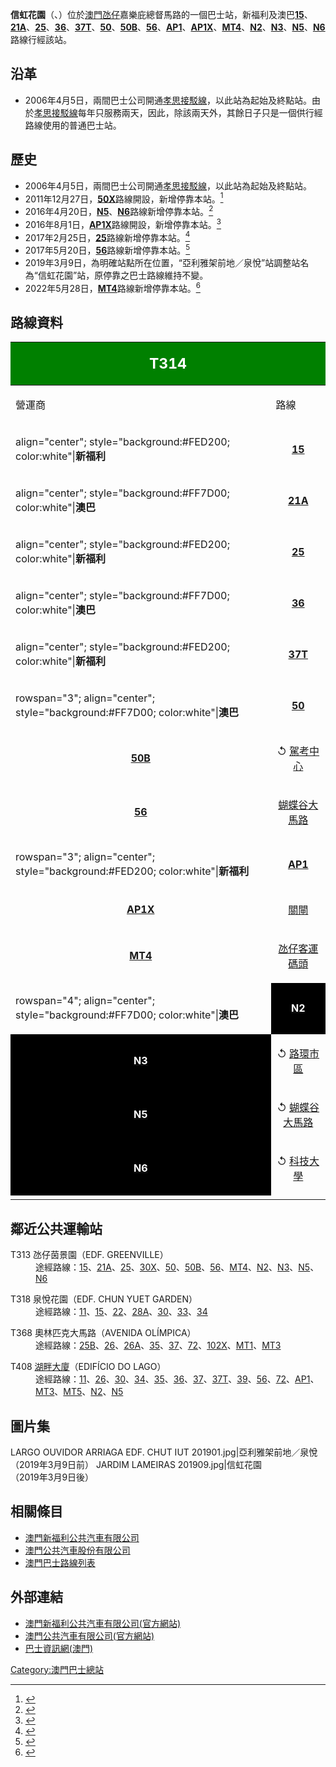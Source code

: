 {{公共汽車總站資訊
|總站名稱             = 信虹花園
|外文名稱             = JARDIM LAMEIRAS
|外文語言             = 葡文
|總站通稱             = 
|代表圖像             = JARDIM LAMEIRAS 201909.jpg
|所在地點             = 澳門
|本站編號             = T314
|所在區域             = [[氹仔|氹仔]]
|所在分區             = [[氹仔|氹仔]]
|所在街道             = 嘉樂庇總督馬路
|啟用日期             = 2006年4月5日<br>（有路線為終點站的日期）
|關閉日期             = 
|以本站作為總站路線     = 
|途經本站路線         = '''[[澳巴|澳巴]]'''：21A、36、50、50B、56、N2、N3、N5、N6<br />'''[[澳門新福利公共汽車有限公司|新福利]]'''：15、25、37T、AP1、AP1X、MT4
|接駁交通工具         = 
|附近主要街道         =  亞利雅架圓形地、飛能便度街、奧林匹克大馬路
|附近著名建築物或景點  = 澳門格蘭酒店、茵景園、雍景灣
|備註               = 
|佈局圖             =
|}}

'''信虹花園'''（{{lang-pt|'''JARDIM LAMEIRAS'''}}、{{lang-en|'''Lameiras Garden'''}}）位於[[澳門|澳門]][[氹仔|氹仔]]嘉樂庇總督馬路的一個巴士站，新福利及澳巴'''[[澳門巴士15路線|15]]'''、'''[[澳門巴士21A路線|21A]]'''、'''[[澳門巴士25路線|25]]'''、'''[[澳門巴士36路線|36]]'''、'''[[澳門巴士37T路線|37T]]'''、'''[[澳門巴士50路線|50]]'''、'''[[澳門巴士50B路線|50B]]'''、'''[[澳門巴士56路線|56]]'''、'''[[澳門巴士AP1路線|AP1]]'''、'''[[澳門巴士AP1X路線|AP1X]]'''、'''[[澳門巴士MT4路線|MT4]]'''、'''[[澳門巴士N2路線|N2]]'''、'''[[澳門巴士N3路線|N3]]'''、'''[[澳門巴士N5路線|N5]]'''、'''[[澳門巴士N6路線|N6]]'''路線行經該站。

== 沿革 ==
*2006年4月5日，兩間巴士公司開通[[孝思接駁線|孝思接駁線]]，以此站為起始及終點站。由於[[孝思接駁線|孝思接駁線]]每年只服務兩天，因此，除該兩天外，其餘日子只是一個供行經路線使用的普通巴士站。

== 歷史 ==
*2006年4月5日，兩間巴士公司開通[[孝思接駁線|孝思接駁線]]，以此站為起始及終點站。
*2011年12月27日，'''[[澳門巴士50X路線|50X]]'''路線開設，新增停靠本站。<ref>{{cite news|title=交通事務局提供兩巴士路線往返新駕考中心|url=http://www.dsat.gov.mo/tc/news_detail.aspx?a_id=1409|publisher=[[交通事務局|交通事務局]]|date=2011年12月25日|accessdate=2015年2月17日|archive-date=2016年3月9日|archive-url=https://web.archive.org/web/20160309020627/http://www.dsat.gov.mo/tc/news_detail.aspx?a_id=1409|dead-url=no}}</ref>
* 2016年4月20日，'''[[澳門巴士N5路線|N5]]'''、'''[[澳門巴士N6路線|N6]]'''路線新增停靠本站。<ref>{{cite news |title=交通事務局優化夜間巴士路線 周三起增N6路線調整N5路線 |url=http://www.dsat.gov.mo/bus/tc/bus_news_detail.aspx?a_id=3293 |publisher=[[交通事務局|交通事務局]] |date=2016年4月18日 |accessdate=2016年4月18日 |archive-date=2016年4月26日 |archive-url=https://web.archive.org/web/20160426152158/http://www.dsat.gov.mo/bus/tc/bus_news_detail.aspx?a_id=3293 |dead-url=no }}</ref>
*2016年8月1日，'''[[澳門巴士AP1X路線|AP1X]]'''路線開設，新增停靠本站。<ref>{{cite news |title=AP1X快速路線8月起營運 |url=http://www.dsat.gov.mo/bus/site/bus_news_detail.aspx?a_id=3428 |publisher=[[交通事務局|交通事務局]] |date=2016-07-29 |accessdate=2017-08-04 |archive-date=2017-08-04 |archive-url=https://web.archive.org/web/20170804214910/http://www.dsat.gov.mo/bus/site/bus_news_detail.aspx?a_id=3428 |dead-url=no }}</ref>
*2017年2月25日，'''[[澳門巴士25路線|25]]'''路線新增停靠本站。<ref>{{Cite news |title=五條巴士路線周六起調整提升運作效能 |url=http://www.dsat.gov.mo/dsat/news_detail.aspx?data_category=1&a_id=3764 |publisher=[[交通事務局|澳門特別行政區政府交通事務局]] |date=2017-02-23 |accessdate=2017-02-23 |archive-date=2017-02-24 |archive-url=https://web.archive.org/web/20170224052121/http://www.dsat.gov.mo/dsat/news_detail.aspx?data_category=1&a_id=3764 |dead-url=no }}</ref>
*2017年5月20日，'''[[澳門巴士56路線|56]]'''路線新增停靠本站。<ref>{{cite news|title=56路線周六延伸至新口岸高士德|url=http://www.dsat.gov.mo/bus/site/bus_news_detail.aspx?a_id=3900|publisher=[[交通事務局|交通事務局]]|date=2017-05-18|accessdate=2017-05-18|archive-date=2020-03-28|archive-url=https://web.archive.org/web/20200328012610/http://www.dsat.gov.mo/bus/site/index.aspx|dead-url=no}}</ref>
*2019年3月9日，為明確站點所在位置，“亞利雅架前地／泉悅”站調整站名為“信虹花園”站，原停靠之巴士路線維持不變。
*2022年5月28日，'''[[澳門巴士MT4路線|MT4]]'''路線新增停靠本站。<ref>{{cite news |title=12條巴士路線5月28日起調整服務 |url=http://www.dsat.gov.mo/dsat/news_detail.aspx?a_id=BF64B675460ED66CE6E71E1BA6867507 |publisher=交通事務局 |date=2022-05-25 |accessdate=2022-05-28 |archive-date=2022-05-25 |archive-url=https://web.archive.org/web/20220525062515/http://www.dsat.gov.mo/dsat/news_detail.aspx?a_id=BF64B675460ED66CE6E71E1BA6867507 }}</ref>

== 路線資料 ==
{| width=100% class="wikitable"
! colspan="2" style="background:green; color:white"|<big><big>T314</big></big>
! colspan="6" style="background:green; color:white"|<big>信虹花園<br>JARDIM LAMEIRAS</big>
|-
! 營運商
! 路線
! 出發地
! 目的地
! 途經地點
! 備註
|-
|align="center"; style="background:#FED200; color:white"|'''新福利'''
|align="center"| '''[[澳門巴士15路線|15]]'''
|align="center"| ↺ [[九澳村_(巴士總站)|九澳村]]
|align="center"| [[海洋花園瞭望台總站|海洋花園]]
|
* [[氹仔官也街|氹仔官也街]]
* [[澳門運動場|澳門運動場]]
* [[澳門賽馬會|賽馬會]]
|align="center"| '''循環線'''
|-
|align="center"; style="background:#FF7D00; color:white"|'''澳巴'''
|align="center"|'''[[澳門巴士21A路線|21A]]'''
|align="center"| [[九澳油庫_(巴士總站)|九澳油庫]]
|align="center"| [[媽閣總站|媽閣]]
|
*氹仔電訊
*[[蘇利安圓形地|蘇利安圓形地]]
*[[亞馬喇前地總站|亞馬喇前地]]
*[[亞美打利庇盧大馬路|新馬路]]
*[[司打口總站|司打口]]
|
|-
|align="center"; style="background:#FED200; color:white"|'''新福利'''
|align="center"| '''[[澳門巴士25路線|25]]'''
|align="center"| [[路環市區_(巴士總站)|路環市區]]
|align="center"| [[關閘總站|關閘]]
|
*氹仔電訊
*[[蘇利安圓形地|蘇利安圓形地]]
*[[亞馬喇前地總站|亞馬喇前地]]
*[[水坑尾街|水坑尾]]
*[[高士德大馬路|高士德]]
|
|-
|align="center"; style="background:#FF7D00; color:white"|'''澳巴'''
|align="center"| '''[[澳門巴士36路線|36]]'''
|align="center"| ↺ [[澳門機場_(巴士站)|澳門機場]]
|align="center"| [[蘇利安圓形地|蘇利安圓形地]]
|
*[[氹仔中央公園|氹仔中央公園]]
*[[澳門賽馬會|賽馬會]]
*[[海洋花園|海洋花園]]
|align="center"| '''循環線'''
|-
|align="center"; style="background:#FED200; color:white"|'''新福利'''
|align="center"| '''[[澳門巴士37T路線|37T]]'''
|align="center"| ↺ 雞頸馬路
|align="center"| [[湖畔大廈總站|湖畔大廈]]
|
|align="center"| '''免費循環線<br>只於清明節和重陽節期間服務'''
|-
|rowspan="3"; align="center"; style="background:#FF7D00; color:white"|'''澳巴'''
|align="center"| '''[[澳門巴士50路線|50]]'''
|align="center"| ↺ [[路環市區_(巴士總站)|路環市區]]
|rowspan="2"; align="center"| [[城市日前地|城市日前地]]
|
*氹仔電訊
*[[蘇利安圓形地|蘇利安圓形地]]
*[[亞馬喇前地總站|亞馬喇前地]]
*[[澳門假日酒店|假日酒店]]
*[[宋玉生廣場|宋玉生廣場]]
|rowspan="4"; align="center"| '''循環線'''
|-
|align="center"| '''[[澳門巴士50B路線|50B]]'''
|align="center"| ↺ [[駕駛學習暨考試中心（巴士站）|駕考中心]]
|
*氹仔電訊
*[[蘇利安圓形地|蘇利安圓形地]]
*[[亞馬喇前地總站|亞馬喇前地]]
|-
|align="center"| '''[[澳門巴士56路線|56]]'''
|align="center"| [[蝴蝶谷大馬路總站|蝴蝶谷大馬路]]
|align="center"| ↺ [[高士德大馬路|高士德]]
|
* [[湖畔大廈|湖畔大廈]]
* 海灣花園
* [[外港碼頭總站|外港碼頭]]
* [[東方拱門|東方拱門]]
|-
|rowspan="3"; align="center"; style="background:#FED200; color:white"|'''新福利'''
|align="center"| '''[[澳門巴士AP1路線|AP1]]'''
|rowspan="2"; align="center"| ↺ [[澳門機場_(巴士站)|澳門機場]]
|align="center"| [[關閘總站|關閘]]
|
*[[湖畔大廈|湖畔大廈]]
*海灣花園
*[[外港碼頭總站|外港碼頭]]
*[[友誼大馬路|友誼馬路]]
*[[東方明珠_(澳門)|東北區]]
|-
|align="center"| '''[[澳門巴士AP1X路線|AP1X]]'''
|align="center"| [[關閘東側上落客區|關閘]]
|
*海灣花園
*海上居
|align="center"| '''循環快線<br>只於星期一至六尖峰時段服務<br>星期日及強制性假期停駛'''
|-
|align="center"| '''[[澳門巴士MT4路線|MT4]]'''
|align="center"| [[氹仔客運碼頭_(巴士總站)|氹仔客運碼頭]]
|align="center"| [[關閘總站|關閘]]
|
*[[海洋花園|海洋花園]]
*[[媽閣|媽閣]]
*[[十六浦|十六浦]]
*[[俾若翰街／綠楊花園_(巴士站)|綠楊花園]]
*[[青茂口岸|青茂口岸]]
|
|-
|rowspan="4"; align="center"; style="background:#FF7D00; color:white"|'''澳巴'''
|align="center" style="background: black"| '''[[澳門巴士N2路線|<span style="color:white">N2</span>]]'''
|align="center"| [[氹仔客運碼頭_(巴士總站)|氹仔客運碼頭]]
|align="center"| [[沙梨頭北街／筷子基北灣|筷子基北灣]]
| 
* [[湖畔大廈|湖畔大廈]]
* 氹仔電訊
* [[蘇利安圓形地|蘇利安圓形地]]
* [[燒灰爐|燒灰爐]]
* [[亞馬喇前地總站|亞馬喇前地]]
* [[水坑尾街|水坑尾]]
* [[高士德大馬路|高士德]]
|align="center"| '''夜間路線'''
|-
|align="center" style="background: black"| '''[[澳門巴士N3路線|<span style="color:white">N3</span>]]'''
|align="center"| ↺ [[路環市區_(巴士總站)|路環市區]]
|rowspan="2"; align="center"| [[亞馬喇前地_(巴士總站)|亞馬喇前地]]
| 
* [[海洋花園|海洋花園]]
* [[媽閣總站|媽閣]]
* [[亞美打利庇盧大馬路|新馬路]]
|rowspan="3"; align="center"| '''循環夜間路線'''
|-
|align="center" style="background: black"| '''[[澳門巴士N5路線|<span style="color:white">N5</span>]]'''
|align="center"| ↺ [[蝴蝶谷大馬路總站|蝴蝶谷大馬路]]
| 
* [[湖畔大廈|湖畔大廈]]
* [[氹仔中央公園|氹仔中央公園]]
* [[馬會站|柯維納馬路]]
* [[海洋花園|海洋花園]]
|-
|align="center" style="background: black"| '''[[澳門巴士N6路線|<span style="color:white">N6</span>]]'''
|align="center"| ↺ [[澳門科技大學|科技大學]]
|align="center"| [[澳門大學總站|澳門大學]]
| 
* [[氹仔中央公園|氹仔中央公園]]
* [[運動場站|輕軌運動場站]]
* [[澳門銀河|澳門銀河]]
|-
|}

== 鄰近公共運輸站 ==
; T313 氹仔茵景園（EDF. GREENVILLE）
: 途經路線：[[澳門巴士15路線|15]]、[[澳門巴士21A路線|21A]]、[[澳門巴士25路線|25]]、[[澳門巴士30X路線|30X]]、[[澳門巴士50路線|50]]、[[澳門巴士50B路線|50B]]、[[澳門巴士56路線|56]]、[[澳門巴士MT4路線|MT4]]、[[澳門巴士N2路線|N2]]、[[澳門巴士N3路線|N3]]、[[澳門巴士N5路線|N5]]、[[澳門巴士N6路線|N6]]

; T318 泉悅花園（EDF. CHUN YUET GARDEN）
: 途經路線：[[澳門巴士11路線|11]]、[[澳門巴士15路線|15]]、[[澳門巴士22路線|22]]、[[澳門巴士28A路線|28A]]、[[澳門巴士30路線|30]]、[[澳門巴士33路線|33]]、[[澳門巴士34路線|34]]

; T368 奧林匹克大馬路（AVENIDA OLÍMPICA）
: 途經路線：[[澳門巴士25B路線|25B]]、[[澳門巴士26路線|26]]、[[澳門巴士26A路線|26A]]、[[澳門巴士35路線|35]]、[[澳門巴士37路線|37]]、[[澳門巴士72路線|72]]、[[澳門巴士102X路線|102X]]、[[澳門巴士MT1路線|MT1]]、[[澳門巴士MT3路線|MT3]]

; T408 [[湖畔大廈_(巴士總站)|湖畔大廈]]（EDIFÍCIO DO LAGO）
: 途經路線：[[澳門巴士11路線|11]]、[[澳門巴士26路線|26]]、[[澳門巴士30路線|30]]、[[澳門巴士34路線|34]]、[[澳門巴士35路線|35]]、[[澳門巴士36路線|36]]、[[澳門巴士37路線|37]]、[[澳門巴士37T路線|37T]]、[[澳門巴士39路線|39]]、[[澳門巴士56路線|56]]、[[澳門巴士72路線|72]]、[[澳門巴士AP1路線|AP1]]、[[澳門巴士MT3路線|MT3]]、[[澳門巴士MT5路線|MT5]]、[[澳門巴士N2路線|N2]]、[[澳門巴士N5路線|N5]]

==圖片集==
<gallery>
LARGO OUVIDOR ARRIAGA EDF. CHUT IUT 201901.jpg|亞利雅架前地／泉悅<br>（2019年3月9日前）
JARDIM LAMEIRAS 201909.jpg|信虹花園<br>（2019年3月9日後）
</gallery>

== 相關條目 ==
* [[澳門新福利公共汽車有限公司|澳門新福利公共汽車有限公司]]
* [[澳門公共汽車股份有限公司|澳門公共汽車股份有限公司]]
* [[澳門巴士路線列表|澳門巴士路線列表]]

== 外部連結 ==
*[http://www.transmac.com.mo/ 澳門新福利公共汽車有限公司(官方網站)]{{Wayback|url=http://www.transmac.com.mo/ |date=20100310023129 }}
*[http://www.tcm.com.mo/ 澳門公共汽車有限公司(官方網站)]{{Wayback|url=http://www.tcm.com.mo/ |date=20090227080458 }}
*[http://www.i-busnet.com/macau 巴士資訊網(澳門)] {{Wayback|url=http://www.i-busnet.com/macau |date=20200928161656 }}
{{澳門巴士總站列表}}

[[Category:澳門巴士總站|Category:澳門巴士總站]]